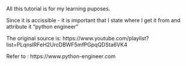 All this tutorial is for my learning puposes.

Since it is accissible - it is important that I state where I get it from and attribute it "python engineer"

The original source is:
https://www.youtube.com/playlist?list=PLqnslRFeH2UrcDBWF5mfPGpqQDSta6VK4

Refer to : https://www.python-engineer.com
